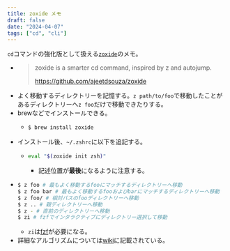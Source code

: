 ```yaml
---
title: zoxide メモ
draft: false
date: "2024-04-07"
tags: ["cd", "cli"]
---
```


`cd`コマンドの強化版として扱える[`zoxide`](https://github.com/ajeetdsouza/zoxide)のメモ。

- > zoxide is a smarter cd command, inspired by z and autojump.
  >
  > https://github.com/ajeetdsouza/zoxide
- よく移動するディレクトリーを記憶する。`z path/to/foo`で移動したことがあるディレクトリーへ`z foo`だけで移動できたりする。
- brewなどでインストールできる。
  - ```zsh
    $ brew install zoxide
    ```
- インストール後、`~/.zshrc`に以下を追記する。
  - ```zsh
    eval "$(zoxide init zsh)"
    ```
    - 記述位置が**最後**になるように注意する。
- ```zsh
  $ z foo # 最もよく移動するfooにマッチするディレクトリーへ移動
  $ z foo bar # 最もよく移動するfooおよびbarにマッチするディレクトリーへ移動
  $ z foo/ # 相対パスのfooディレクトリーへ移動
  $ z .. # 親ディレクトリーへ移動
  $ z - # 直前のディレクトリーへ移動
  $ zi # fzfでインタラクティブにディレクトリー選択して移動
  ```
  - `zi`は[fzf](https://github.com/junegunn/fzf)が必要になる。
- 詳細なアルゴリズムについては[wiki](https://github.com/ajeetdsouza/zoxide/wiki/Algorithm)に記載されている。
